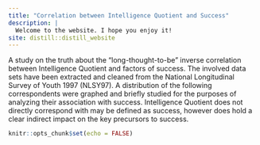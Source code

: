 ```yaml
---
title: "Correlation between Intelligence Quotient and Success"
description: |
  Welcome to the website. I hope you enjoy it!
site: distill::distill_website
---
```


A study on the truth about the "long-thought-to-be" inverse correlation between Intelligence Quotient and factors of success. The involved data sets have been extracted and cleaned from the National Longitudinal Survey of Youth 1997 (NLSY97). A distribution of the following correspondents were graphed and briefly studied for the purposes of analyzing their association with success. Intelligence Quotient does not directly correspond with may be defined as success, however does hold a clear indirect impact on the key precursors to success.

```r
knitr::opts_chunk$set(echo = FALSE)
```


